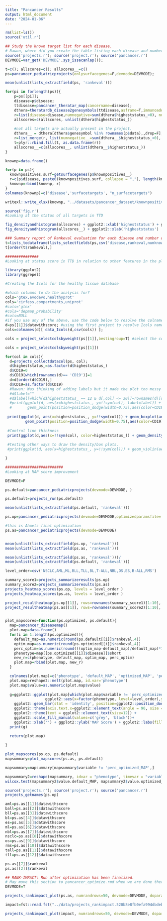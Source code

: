 ```yaml
---
title: "Pancancer Results"
output: html_document
date: "2024-01-06"
---
```

```r
rm(list=ls())
source('util.r')

```


```r
## Study the known target list for each disease.
# Rawan, where did you create the table listing each disease and number of targets? Move this there.
source('projects.r'); source('project.r'); source('pancancer.r')
DEVMODE=var_get('DEVMODE',sys_issacanlap());

t=c(); allscores=c(); allscores__=c()
ps=pancancer_pediatricprojects(onlysurfacegenes=F,devmode=DEVMODE);

mean(unlist(lists_extractfield(ps, 'rankeval')))

for(pi in forlength(ps)){
	p=ps[[pi]];
	disease=p$disease;
	ttdisease=pancancer_theratar_map(cancername=disease);
	dthera=theratardb_disease2genesymbols(ttdisease,asframe=T,immunoadd=0);
	r=list(disease=disease,numnegative=sum(dthera$higheststatus_<0), numpositive=sum(dthera$higheststatus_>0));
	allscores=c(allscores, unlist(dthera$higheststatus_))
	
	#not all targets are actually present in the project.
	dthera__ = dthera[dthera$genesymbol %in% rownames(p$data),,drop=F];
	r=list_merge(r, list(numnegative__=sum(dthera__$higheststatus_<0), numpositive__=sum(dthera__$higheststatus_>0)));
	t=plyr::rbind.fill(t, as.data.frame(r))
	allscores__=c(allscores__, unlist(dthera__$higheststatus_))
}

knownp=data.frame()

for(p in ps){
  knownpositives.surf=getsurfacegenes(p$knownpositives__)
  r=c(p$disease, paste0(knownpositives.surf, collapse = ","), length(knownpositives.surf))
  knownp=rbind(knownp, r)
}
colnames(knownp)=c('disease','surfacetargets', "n_surfacetargets")

writexl::write_xlsx(knownp, "../datasets/pancancer_dataset/knownpositivesindataset_pancancer_03.02.24.xlsx")

source('fig.r')
#Looking at the status of all targets in TTD 

fig_densityandhistogram(allscores) + ggplot2::xlab('higheststatus') + ggplot2::ggtitle('all targets') |> print()
fig_densityandhistogram(allscores__) + ggplot2::xlab('higheststatus')  + ggplot2::ggtitle('project targets') |> print()

```
```r
### Summary report of Rankeval evaluation for each disease and number of known positives/negatives
t=lists_todataframe(lists_selectfields(ps,csv('disease,rankeval,numknownpositives__,numknownnegatives__')))
t[order(t$rankeval),]
```


```r
###############
#Looking at status score in TTD in relation to other features in the plot 

library(ggplot2)
library(ggrepel)

#Creating the Icols for the healthy tissue database 

#which columns to do the analysis for?
cols='gtex,evodevo,healthyprot' 
cols='cirfess,compartments,uniprot'
#cols='gtex'
#cols='depmap_probability'
#cols=NULL
#if you use any of the above, use the code below to resolve the colnames.
d=ps[[1]]$datawithscore; #using the first project to resolve Icols names.
cols=colnames(d)[ data_Icols(d,csv(cols)) ];

cols = project_selectcolsbyweight(ps[[1]],bestingroup=T) #select the column with the highest abs weight in each datasource.

cols = project_selectcolsbyweight(ps[[1]])

for(col in cols){
  d=projects_collectdatacol(ps, col);
  d$higheststatus_=as.factor(d$higheststatus_)
  d$CD19=0
  d$CD19[which(rownames(d)== 'CD19')]=1
  d=d[order(d$CD19),]
  d$CD19=as.factor(d$CD19)
  #Rawan: Was thinking of adding labels but it made the plot too messy 
  #d$label=""
  #d$label[which(d$higheststatus_ == 12 & d[,col] <= 30)]=rownames(d)[which(d$higheststatus_ == 12 & d[,col] <= 30)]
  #print(ggplot(d, aes(x=higheststatus_, y=!!sym(col), label=label)) + geom_boxplot(aes(fill=higheststatus_)) +
  #       geom_point(position=position_dodge(width=0.75),aes(color=CD19)) + geom_text_repel(nudge_x = 5, nudge_y=16,size=2))
  
 print(ggplot(d, aes(x=higheststatus_, y=!!sym(col))) + geom_boxplot(aes(fill=higheststatus_)) +
         geom_point(position=position_dodge(width=0.75),aes(color=CD19))) + theme_classic()
 
 #Control line thickness 
 print(ggplot(d,aes(x=!!sym(col), color=higheststatus_)) + geom_density() + theme_classic())
 
 #testing other ways to draw the density/box plots.
 #print(ggplot(d, aes(x=higheststatus_, y=!!sym(col))) + geom_violin(aes(fill=higheststatus_)) + ggforce::geom_sina())

}


```


```r
##########################
#Looking at MAP score improvement 

DEVMODE=F

ps.default=pancancer_pediatricprojects(devmode=DEVMODE, )

ps.default=projects_run(ps.default)

mean(unlist(lists_extractfield(ps.default, 'rankeval')))

ps.op=pancancer_pediatricprojects(devmode=DEVMODE,optimizedparamsfile= 'project_optimizedparams_noopentarget_RS.02.24.24.updating.yml')

#this is Ahmets final optimization 
ps.as=pancancer_pediatricprojects(devmode=DEVMODE)


mean(unlist(lists_extractfield(ps.op, 'rankeval')))
mean(unlist(lists_extractfield(ps.as, 'rankeval')))

mean(unlist(lists_extractfield(ps.as, 'rankeval')))/
mean(unlist(lists_extractfield(ps.default, 'rankeval')))

level_order=csv('NSCLC,AML,ML,BLL,TLL,BL,T-ALL,NBL,OS,ES,B-ALL,RMS')

summary_score1=projects_summarizeresults(ps.op)
summary_score2=projects_summarizeresults(ps.as)
projects_heatmap_scores(ps.op, levels = level_order )
projects_heatmap_scores(ps.as, levels = level_order )

project_resultheatmap(ps.op[[1]], rows=rownames(summary_score1)[1:10], nc=1)
project_resultheatmap(ps.as[[1]], rows=rownames(summary_score2)[1:10], nc=1)


plot_mapscores=function(ps.optimized, ps.default){
  map=pancancer_diseasemap()
  plot.map=data.frame()
  for(i in 1:length(ps.optimized)){
    default_map=as.numeric(round(ps.default[[i]]$rankeval,4))
    optim_map=as.numeric(round(ps.optimized[[i]]$rankeval,4))
    perc_optim=as.numeric(round(((optim_map-default_map)/default_map)*100,0))
    phenotype=map[[ps.optimized[[i]]$disease]]$short
    new_r=c(phenotype, default_map, optim_map, perc_optim)
    plot.map=rbind(plot.map, new_r)
  }

  colnames(plot.map)=c('phenotype', 'default_MAP', 'optimized_MAP', 'perc_optimized_MAP')
  plot.map=reshape2::melt(plot.map, id.var='phenotype')
  plot.map$value=as.numeric(plot.map$value)
  
  g=ggplot2::ggplot(plot.map[which(plot.map$variable != 'perc_optimized_MAP'),], 
                  ggplot2::aes(x=factor(phenotype, level=level_order),y=value, fill=variable)) + 
    ggplot2::geom_bar(stat = 'identity', position=ggplot2::position_dodge()) + ggplot2::theme_bw() + 
    ggplot2::theme(axis.text.x=ggplot2::element_text(angle = 90, size = 12, hjust=0.95,vjust=0.2)) + 
    ggplot2::theme(text = ggplot2::element_text(size=12)) + 
    ggplot2::scale_fill_manual(values=c('grey', 'black'))+
    ggplot2::xlab('') + ggplot2::ylab('MAP Score') + ggplot2::labs(fill='MAP scores')
  print(g)
  
  return(plot.map)

}

plot_mapscores(ps.op, ps.default)
mapsummary=plot_mapscores(ps.as, ps.default)

mapsummary=mapsummary[mapsummary$variable != 'perc_optimized_MAP',]

mapsummary2=reshape(mapsummary, idvar = "phenotype", timevar = "variable", direction = "wide")
wilcox.test(mapsummary2$value.default_MAP, mapsummary2$value.optimized_MAP)

```


```r
source('projects.r'); source('project.r'); source('pancancer.r')
projects_getnames(ps.op)

aml=ps.as[[1]]$datawithscore
ball=ps.as[[2]]$datawithscore
bll=ps.as[[3]]$datawithscore
bl=ps.as[[4]]$datawithscore
es=ps.as[[5]]$datawithscore
ml=ps.as[[6]]$datawithscore
nbl=ps.as[[7]]$datawithscore
nsclc=ps.as[[8]]$datawithscore
os=ps.as[[9]]$datawithscore
rms=ps.as[[10]]$datawithscore
tall=ps.as[[11]]$datawithscore
tll=ps.as[[12]]$datawithscore

ps.as[[7]]$rankeval
ps.as[[2]]$rankeval

```



```r
## RANK-IMPACT: Run after optimization has been finalized.
# May move this section to pancancer_optimize.rmd when we are done there.
DEVMODE=T

projects_rankimpact_plot(ps.as, numrandrows=50, devmode=DEVMODE, doparallel=T, nc=2)

impact=fst::read.fst("../data/projects_rankimpact.520b8e8fb0efa994dbdeb9c393286a15.fst")

projects_rankimpact_plot(impact, numrandrows=50, devmode=DEVMODE, doparallel=T, nc=0)

```
